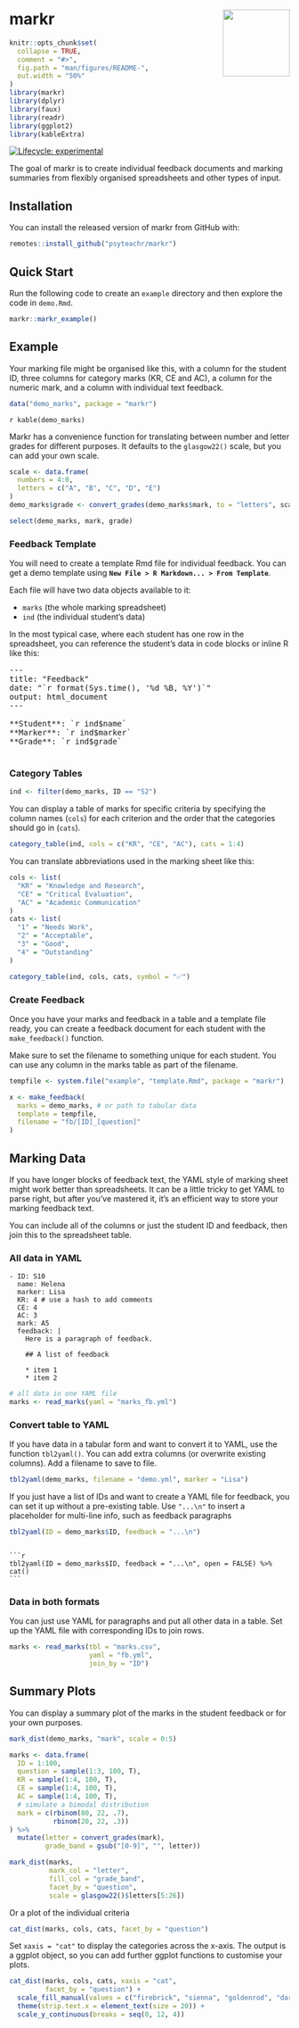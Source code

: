 # markr <img src="man/figures/markr_hex.png" align="right" alt="" width="120" />

<!-- rmarkdown v1 -->
<!-- README.md is generated from README.Rmd. Please edit that file -->

```r
knitr::opts_chunk$set(
  collapse = TRUE,
  comment = "#>",
  fig.path = "man/figures/README-",
  out.width = "50%"
)
library(markr)
library(dplyr)
library(faux)
library(readr)
library(ggplot2)
library(kableExtra)
```

<!-- badges: start -->
[![Lifecycle: experimental](https://img.shields.io/badge/lifecycle-experimental-orange.svg)](https://www.tidyverse.org/lifecycle/#experimental)
<!-- badges: end -->

The goal of markr is to create individual feedback documents and marking summaries from flexibly organised spreadsheets and other types of input.

## Installation

You can install the released version of markr from GitHub with:

``` r
remotes::install_github("psyteachr/markr")
```

## Quick Start

Run the following code to create an `example` directory and then explore the code in `demo.Rmd`.

```r
markr::markr_example()
```


## Example

Your marking file might be organised like this, with a column for the student ID, three columns for category marks (KR, CE and AC), a column for the numeric mark, and a column with individual text feedback. 

```r
data("demo_marks", package = "markr")
```

`r kable(demo_marks)`

Markr has a convenience function for translating between number and letter grades for different purposes. It defaults to the `glasgow22()` scale, but you can add your own scale.

```r
scale <- data.frame(
  numbers = 4:0,
  letters = c("A", "B", "C", "D", "E")
)
demo_marks$grade <- convert_grades(demo_marks$mark, to = "letters", scale)

select(demo_marks, mark, grade)
```


### Feedback Template 

You will need to create a template Rmd file for individual feedback. You can get a demo template using **`New File > R Markdown... > From Template`**.

Each file will have two data objects available to it: 

* `marks` (the whole marking spreadsheet) 
* `ind` (the individual student's data)

In the most typical case, where each student has one row in the spreadsheet, you can reference the student's data in code blocks or inline R like this:

<pre>
---  
title: "Feedback"  
date: "&grave;r format(Sys.time(), '%d %B, %Y')&grave;"  
output: html_document  
---

**Student**: &grave;r ind$name&grave;  
**Marker**: &grave;r ind$marker&grave;  
**Grade**: &grave;r ind$grade&grave;

</pre>

### Category Tables

```r
ind <- filter(demo_marks, ID == "S2")
```

You can display a table of marks for specific criteria by specifying the column names (`cols`) for each criterion and the order that the categories should go in (`cats`).

```r
category_table(ind, cols = c("KR", "CE", "AC"), cats = 1:4)
```

You can translate abbreviations used in the marking sheet like this:

```r
cols <- list(
  "KR" = "Knowledge and Research",
  "CE" = "Critical Evaluation",
  "AC" = "Academic Communication"
)
cats <- list(
  "1" = "Needs Work",
  "2" = "Acceptable",
  "3" = "Good",
  "4" = "Outstanding"
)

category_table(ind, cols, cats, symbol = "✅")
```

### Create Feedback

Once you have your marks and feedback in a table and a template file ready, you can create a feedback document for each student with the `make_feedback()` function.

Make sure to set the filename to something unique for each student. You can use any column in the marks table as part of the filename. 

```r
tempfile <- system.file("example", "template.Rmd", package = "markr")

x <- make_feedback(
  marks = demo_marks, # or path to tabular data
  template = tempfile,
  filename = "fb/[ID]_[question]"
)
```



## Marking Data

If you have longer blocks of feedback text, the YAML style of marking sheet might work better than spreadsheets. It can be a little tricky to get YAML to parse right, but after you've mastered it, it's an efficient way to store your marking feedback text. 

You can include all of the columns or just the student ID and feedback, then join this to the spreadsheet table.


### All data in YAML

```
- ID: S10
  name: Helena
  marker: Lisa
  KR: 4 # use a hash to add comments
  CE: 4
  AC: 3
  mark: A5
  feedback: |
    Here is a paragraph of feedback.
    
    ## A list of feedback

    * item 1
    * item 2
```

```r
# all data in one YAML file
marks <- read_marks(yaml = "marks_fb.yml")
```

### Convert table to YAML

If you have data in a tabular form and want to convert it to YAML, use the function `tbl2yaml()`. You can add extra columns (or overwrite existing columns). Add a filename to save to file.

```r
tbl2yaml(demo_marks, filename = "demo.yml", marker = "Lisa")
```

If you just have a list of IDs and want to create a YAML file for feedback, you can set it up without a pre-existing table. Use `"...\n"` to insert a placeholder for multi-line info, such as feedback paragraphs

```r
tbl2yaml(ID = demo_marks$ID, feedback = "...\n")
```

<pre><code>
```r
tbl2yaml(ID = demo_marks$ID, feedback = "...\n", open = FALSE) %>% cat()
```
</code></pre>

### Data in both formats

You can just use YAML for paragraphs and put all other data in a table. Set up the YAML file with corresponding IDs to join rows.

```r
marks <- read_marks(tbl = "marks.csv",
                    yaml = "fb.yml", 
                    join_by = "ID")
```



## Summary Plots

You can display a summary plot of the marks in the student feedback or for your own purposes.

```r
mark_dist(demo_marks, "mark", scale = 0:5)
```

```r
marks <- data.frame(
  ID = 1:100,
  question = sample(1:3, 100, T),
  KR = sample(1:4, 100, T),
  CE = sample(1:4, 100, T),
  AC = sample(1:4, 100, T),
  # simulate a bimodal distribution
  mark = c(rbinom(80, 22, .7), 
           rbinom(20, 22, .3))
) %>%
  mutate(letter = convert_grades(mark),
         grade_band = gsub("[0-9]", "", letter))
```

```r
mark_dist(marks, 
          mark_col = "letter", 
          fill_col = "grade_band",
          facet_by = "question",
          scale = glasgow22()$letters[5:26])
```

Or a plot of the individual criteria

```r
cat_dist(marks, cols, cats, facet_by = "question")
```

Set `xaxis = "cat"` to display the categories across the x-axis. The output is a ggplot object, so you can add further ggplot functions to customise your plots.

```r
cat_dist(marks, cols, cats, xaxis = "cat",
         facet_by = "question") +
  scale_fill_manual(values = c("firebrick", "sienna", "goldenrod", "darkgreen")) +
  theme(strip.text.x = element_text(size = 20)) +
  scale_y_continuous(breaks = seq(0, 12, 4))
```




